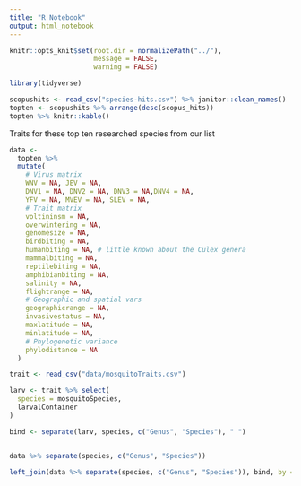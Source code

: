 ```yaml
---
title: "R Notebook"
output: html_notebook
---
```


```r
knitr::opts_knit$set(root.dir = normalizePath("../"),
                     message = FALSE,
                     warning = FALSE)

library(tidyverse)
```

```r
scopushits <- read_csv("species-hits.csv") %>% janitor::clean_names()
topten <- scopushits %>% arrange(desc(scopus_hits))
topten %>% knitr::kable()
```

Traits for these top ten researched species from our list
```r
data <- 
  topten %>% 
  mutate(
    # Virus matrix
    WNV = NA, JEV = NA,
    DNV1 = NA, DNV2 = NA, DNV3 = NA,DNV4 = NA,
    YFV = NA, MVEV = NA, SLEV = NA,
    # Trait matrix
    voltininsm = NA,
    overwintering = NA,
    genomesize = NA,
    birdbiting = NA,
    humanbiting = NA, # little known about the Culex genera
    mammalbiting = NA,
    reptilebiting = NA,
    amphibianbiting = NA,
    salinity = NA,
    flightrange = NA,
    # Geographic and spatial vars
    geographicrange = NA,
    invasivestatus = NA,
    maxlatitude = NA,
    minlatitude = NA,
    # Phylogenetic variance
    phylodistance = NA
  ) 
```

```r
trait <- read_csv("data/mosquitoTraits.csv")

larv <- trait %>% select(
  species = mosquitoSpecies,
  larvalContainer
)

bind <- separate(larv, species, c("Genus", "Species"), " ")


data %>% separate(species, c("Genus", "Species"))

left_join(data %>% separate(species, c("Genus", "Species")), bind, by = "Species") %>% write_csv("temp.csv")
```

